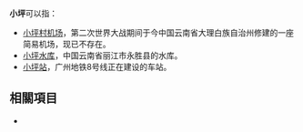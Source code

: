 '''小坪'''可以指：

*[[小坪村机场|小坪村机场]]，第二次世界大战期间于今中国云南省大理白族自治州修建的一座简易机场，现已不存在。
*[[小坪水库|小坪水库]]，中国云南省丽江市永胜县的水库。
*[[小坪站|小坪站]]，广州地铁8号线正在建设的车站。

==相關項目==
*{{Lookfrom|小坪}}  
{{消歧義|cat=二字中國地名消歧義}}